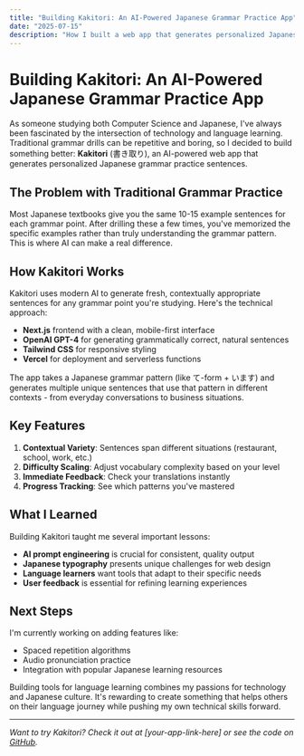 ```yaml
---
title: "Building Kakitori: An AI-Powered Japanese Grammar Practice App"
date: "2025-07-15"
description: "How I built a web app that generates personalized Japanese grammar drills using AI, and what I learned about language learning tools."
---
```


# Building Kakitori: An AI-Powered Japanese Grammar Practice App

As someone studying both Computer Science and Japanese, I've always been fascinated by the intersection of technology and language learning. Traditional grammar drills can be repetitive and boring, so I decided to build something better: **Kakitori** (書き取り), an AI-powered web app that generates personalized Japanese grammar practice sentences.

## The Problem with Traditional Grammar Practice

Most Japanese textbooks give you the same 10-15 example sentences for each grammar point. After drilling these a few times, you've memorized the specific examples rather than truly understanding the grammar pattern. This is where AI can make a real difference.

## How Kakitori Works

Kakitori uses modern AI to generate fresh, contextually appropriate sentences for any grammar point you're studying. Here's the technical approach:

- **Next.js** frontend with a clean, mobile-first interface
- **OpenAI GPT-4** for generating grammatically correct, natural sentences
- **Tailwind CSS** for responsive styling
- **Vercel** for deployment and serverless functions

The app takes a Japanese grammar pattern (like て-form + います) and generates multiple unique sentences that use that pattern in different contexts - from everyday conversations to business situations.

## Key Features

1. **Contextual Variety**: Sentences span different situations (restaurant, school, work, etc.)
2. **Difficulty Scaling**: Adjust vocabulary complexity based on your level
3. **Immediate Feedback**: Check your translations instantly
4. **Progress Tracking**: See which patterns you've mastered

## What I Learned

Building Kakitori taught me several important lessons:

- **AI prompt engineering** is crucial for consistent, quality output
- **Japanese typography** presents unique challenges for web design
- **Language learners** want tools that adapt to their specific needs
- **User feedback** is essential for refining learning experiences

## Next Steps

I'm currently working on adding features like:
- Spaced repetition algorithms
- Audio pronunciation practice
- Integration with popular Japanese learning resources

Building tools for language learning combines my passions for technology and Japanese culture. It's rewarding to create something that helps others on their language journey while pushing my own technical skills forward.

---

*Want to try Kakitori? Check it out at [your-app-link-here] or see the code on [GitHub](your-github-link).*